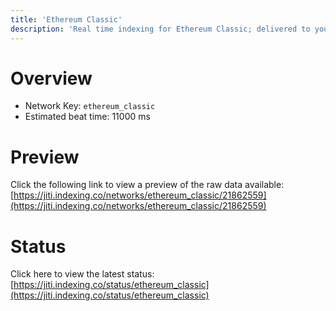 ```yaml
---
title: 'Ethereum Classic'
description: 'Real time indexing for Ethereum Classic; delivered to you'
---
```


# Overview
- Network Key: `ethereum_classic`
- Estimated beat time: 11000 ms

# Preview
Click the following link to view a preview of the raw data available: [https://jiti.indexing.co/networks/ethereum_classic/21862559](https://jiti.indexing.co/networks/ethereum_classic/21862559)

# Status
Click here to view the latest status: [https://jiti.indexing.co/status/ethereum_classic](https://jiti.indexing.co/status/ethereum_classic)
